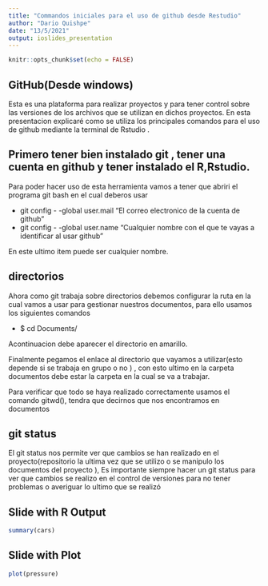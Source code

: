 ```yaml
---
title: "Commandos iniciales para el uso de github desde Restudio"
author: "Dario Quishpe"
date: "13/5/2021"
output: ioslides_presentation
---
```


```r
knitr::opts_chunk$set(echo = FALSE)
```

## GitHub(Desde windows)
Esta es una plataforma para realizar proyectos y para tener control sobre las versiones de los archivos que se utilizan en dichos proyectos.
En esta presentacion explicaré como se utiliza los principales comandos para el uso de github mediante  la terminal de Rstudio .

## Primero tener bien instalado git , tener una cuenta en github y tener instalado el R,Rstudio.
Para poder hacer uso de esta herramienta vamos a tener que abriri el programa git bash en el cual deberos usar

- git config - -global user.mail "El correo electronico de la cuenta de github" 
- git config - -global user.name "Cualquier nombre con el que te vayas a identificar al usar github"

En este ultimo item puede ser cualquier nombre.

## directorios

Ahora como git trabaja sobre directorios debemos configurar la ruta en la cual vamos a usar para gestionar nuestros documentos, para ello usamos los siguientes comandos 

- $ cd Documents/

Acontinuacion debe aparecer el directorio en amarillo.

Finalmente pegamos el enlace al directorio que vayamos a utilizar(esto depende si se trabaja en grupo o no ) , con esto ultimo en la carpeta documentos debe estar la carpeta en la cual se va a trabajar.

Para verificar que todo se haya realizado correctamente usamos el comando gitwd(), tendra que decirnos que nos encontramos en  documentos

## git status
El git status nos permite ver que cambios se han realizado en el proyecto(repositorio la ultima vez que se utilizo o se manipulo los documentos del proyecto ), Es importante siempre hacer un git status para ver que cambios se realizo en el control de versiones para no tener problemas o averiguar lo ultimo que se realizó

## Slide with R Output

```r
summary(cars)
```

## Slide with Plot

```r
plot(pressure)
```


